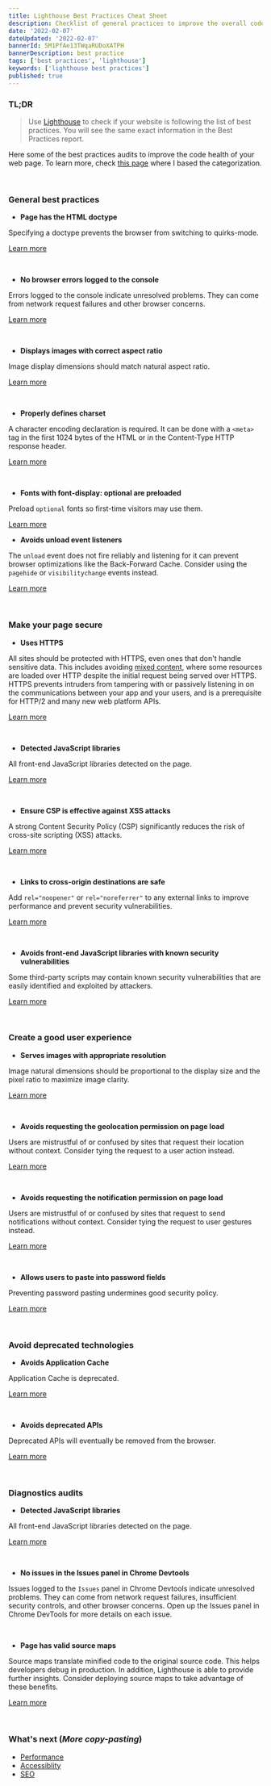 ```yaml
---
title: Lighthouse Best Practices Cheat Sheet
description: Checklist of general practices to improve the overall code health of your web app
date: '2022-02-07'
dateUpdated: '2022-02-07'
bannerId: 5M1PfAe13TWqaRUDoXATPH
bannerDescription: best practice 
tags: ['best practices', 'lighthouse']
keywords: ['lighthouse best practices']
published: true
---
```


### TL;DR

> Use [Lighthouse](https://developers.google.com/web/tools/lighthouse) to check if your website is following the list of best practices. You will see the same exact information in the Best Practices report.

Here some of the best practices audits to improve the code health of your web page. To learn more, check [this page](https://web.dev/lighthouse-best-practices/) where I based the categorization.

<br />

### General best practices

- **Page has the HTML doctype**

Specifying a doctype prevents the browser from switching to quirks-mode.

[Learn more](https://web.dev/doctype/)

<br />

- **No browser errors logged to the console**

Errors logged to the console indicate unresolved problems. They can come from network request failures and other browser concerns.

[Learn more](https://web.dev/errors-in-console/)

<br />


- **Displays images with correct aspect ratio**

Image display dimensions should match natural aspect ratio.

[Learn more](https://web.dev/image-aspect-ratio/)

<br />

- **Properly defines charset**

A character encoding declaration is required. It can be done with a `<meta>` tag in the first 1024 bytes of the HTML or in the Content-Type HTTP response header.

[Learn more](https://web.dev/charset/)

<br />



- **Fonts with font-display: optional are preloaded**

Preload `optional` fonts so first-time visitors may use them.

[Learn more](https://web.dev/preload-optional-fonts/)


- **Avoids unload event listeners**

The `unload` event does not fire reliably and listening for it can prevent browser optimizations like the Back-Forward Cache. Consider using the `pagehide` or `visibilitychange` events instead.

[Learn more](https://developers.google.com/web/updates/2018/07/page-lifecycle-api#the-unload-event)

<br />


### Make your page secure

- **Uses HTTPS**

All sites should be protected with HTTPS, even ones that don't handle sensitive data. This includes avoiding [mixed content](https://web.dev/what-is-mixed-content/), where some resources are loaded over HTTP despite the initial request being served over HTTPS. HTTPS prevents intruders from tampering with or passively listening in on the communications between your app and your users, and is a prerequisite for HTTP/2 and many new web platform APIs.

[Learn more](https://web.dev/is-on-https/)

<br />

- **Detected JavaScript libraries**

All front-end JavaScript libraries detected on the page.

[Learn more](https://web.dev/js-libraries/)

<br />

- **Ensure CSP is effective against XSS attacks**

A strong Content Security Policy (CSP) significantly reduces the risk of cross-site scripting (XSS) attacks.

[Learn more](https://web.dev/csp-xss/)

<br />

- **Links to cross-origin destinations are safe**

Add `rel="noopener"` or `rel="noreferrer"` to any external links to improve performance and prevent security vulnerabilities.

[Learn more](https://web.dev/external-anchors-use-rel-noopener/)

<br />

- **Avoids front-end JavaScript libraries with known security vulnerabilities**

Some third-party scripts may contain known security vulnerabilities that are easily identified and exploited by attackers.

[Learn more](https://web.dev/no-vulnerable-libraries/)

<br />




### Create a good user experience

- **Serves images with appropriate resolution**

Image natural dimensions should be proportional to the display size and the pixel ratio to maximize image clarity.

[Learn more](https://web.dev/serve-responsive-images/)

<br />

- **Avoids requesting the geolocation permission on page load**

Users are mistrustful of or confused by sites that request their location without context. Consider tying the request to a user action instead.

[Learn more](https://web.dev/geolocation-on-start/)

<br />

- **Avoids requesting the notification permission on page load**

Users are mistrustful of or confused by sites that request to send notifications without context. Consider tying the request to user gestures instead.

[Learn more](https://web.dev/notification-on-start/)

<br />

- **Allows users to paste into password fields**

Preventing password pasting undermines good security policy.

[Learn more](https://web.dev/password-inputs-can-be-pasted-into/)

<br />


### Avoid deprecated technologies

- **Avoids Application Cache**

Application Cache is deprecated.

[Learn more](https://web.dev/appcache-manifest/)

<br />

- **Avoids deprecated APIs**

Deprecated APIs will eventually be removed from the browser.

[Learn more](https://web.dev/deprecations/)

<br />

### Diagnostics audits

- **Detected JavaScript libraries**

All front-end JavaScript libraries detected on the page.

[Learn more](https://web.dev/js-libraries/)

<br />

- **No issues in the Issues panel in Chrome Devtools**

Issues logged to the `Issues` panel in Chrome Devtools indicate unresolved problems. They can come from network request failures, insufficient security controls, and other browser concerns. Open up the Issues panel in Chrome DevTools for more details on each issue.

<br />

- **Page has valid source maps**

Source maps translate minified code to the original source code. This helps developers debug in production. In addition, Lighthouse is able to provide further insights. Consider deploying source maps to take advantage of these benefits.

[Learn more](https://developer.chrome.com/docs/devtools/javascript/source-maps/)

<br />


### What's next (_More copy-pasting_)

- [Performance](https://carlogino.com/blog/improve-website-performance)
- [Accessiblity](https://carlogino.com/blog/improve-website-accessibility)
- [SEO](https://carlogino.com/blog/improve-website-seo)
